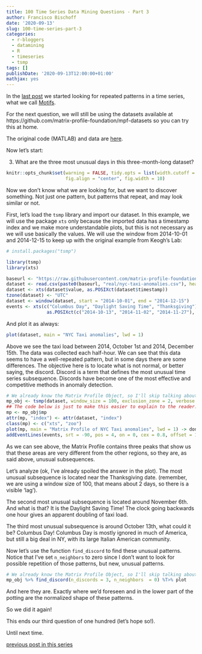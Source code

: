```yaml
---
title: 100 Time Series Data Mining Questions - Part 3
author: Francisco Bischoff
date: '2020-09-13'
slug: 100-time-series-part-3
categories:
  - r-bloggers
  - datamining
  - R
  - timeseries
  - tsmp
tags: []
publishDate: '2020-09-13T12:00:00+01:00'
mathjax: yes
---
```


In the [last post](/posts/100-time-series-part-2) we started looking for repeated patterns in a time series, what we call [Motifs](https://en.wikipedia.org/wiki/Motif).

For the next question, we will still be using the datasets available at https://github.com/matrix-profile-foundation/mpf-datasets so you can try this at home.

The original code (MATLAB) and data are [here](https://www.cs.ucr.edu/~eamonn/HundredQuestions.zip).

Now let's start:

3. What are the three most unusual days in this three-month-long dataset?

```r
knitr::opts_chunk$set(warning = FALSE, tidy.opts = list(width.cutoff = 90), tidy = TRUE,
                      fig.align = "center", fig.width = 10)
```

Now we don't know what we are looking for, but we want to discover something. Not just one pattern, but patterns that repeat, and may look similar or not.

First, let's load the `tsmp` library and import our dataset. In this example, we will use the package `xts` only because the imported data has a timestamp index and we make more understandable plots, but this is not necessary as we will use basically the values. We will use the window from 2014-10-01 and 2014-12-15 to keep up with the original example from Keogh's Lab:

```r
# install.packages("tsmp")

library(tsmp)
library(xts)

baseurl <- "https://raw.githubusercontent.com/matrix-profile-foundation/mpf-datasets/a3a3c08a490dd0df29e64cb45dbb355855f4bcb2/"
dataset <- read.csv(paste0(baseurl, "real/nyc-taxi-anomalies.csv"), header = TRUE)
dataset <- xts(dataset$value, as.POSIXct(dataset$timestamp))
tzone(dataset) <- "UTC"
dataset <- window(dataset, start = "2014-10-01", end = "2014-12-15")
events <- xts(c("Columbus Day", "Daylight Saving Time", "Thanksgiving"), 
               as.POSIXct(c("2014-10-13", "2014-11-02", "2014-11-27"), tz = "UTC"))
```

And plot it as always:

```r
plot(dataset, main = "NYC Taxi anomalies", lwd = 1)
```

Above we see the taxi load between 2014, October 1st and 2014, December 15th. The data was collected each half-hour.
We can see that this data seems to have a well-repeated pattern, but in some days there are some differences. The objective here is to locate what is not normal, or better saying, the discord. Discord is a term that defines the most unusual time series subsequence. Discords have become one of the most effective and competitive methods in anomaly detection.

```r
# We already know the Matrix Profile Object, so I'll skip talking about it.
mp_obj <- tsmp(dataset, window_size = 100, exclusion_zone = 2, verbose = 1)
## The code below is just to make this easier to explain to the reader.
mp <- mp_obj$mp
attr(mp, "index") <- attr(dataset, "index")
class(mp) <- c("xts", "zoo")
plot(mp, main = "Matrix Profile of NYC Taxi anomalies", lwd = 1) -> dontplotnow
addEventLines(events, srt = -90, pos = 4, on = 0, cex = 0.8, offset = 1.5, col = c(3, 2, 1), lwd = 2)
```
As we can see above, the Matrix Profile contains three peaks that show us that these areas are very different from the other regions, so they are, as said above, unusual subsequences.

Let's analyze (ok, I've already spoiled the answer in the plot). The most unusual subsequence is located near the Thanksgiving date. (remember, we are using a window size of 100, that means about 2 days, so there is a visible 'lag').

The second most unusual subsequence is located around November 6th. And what is that? It is the Daylight Saving Time! The clock going backwards one hour gives an apparent doubling of taxi load.

The third most unusual subsequence is around October 13th, what could it be? Columbus Day! Columbus Day is mostly ignored in much of America, but still a big deal in NY, with its large Italian American community.


Now let's use the function `find_discord` to find these unusual patterns. Notice that I've set `n_neighbors` to zero since I don't want to look for possible repetition of those patterns, but new, unusual patterns.

```r
# We already know the Matrix Profile Object, so I'll skip talking about it.
mp_obj %>% find_discord(n_discords = 3, n_neighbors  = 0) %T>% plot
```

And here they are. Exactly where we'd foreseen and in the lower part of the potting are the normalized shape of these patterns.

So we did it again!

This ends our third question of one hundred (let's hope so!).

Until next time. 

[previous post in this series](/posts/100-time-series-part-2)
